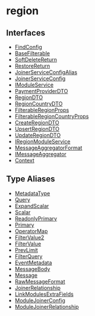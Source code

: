 
# region

## Interfaces

- [FindConfig](../../region/interfaces/region.FindConfig/page.mdx)
- [BaseFilterable](../../region/interfaces/region.BaseFilterable/page.mdx)
- [SoftDeleteReturn](../../region/interfaces/region.SoftDeleteReturn/page.mdx)
- [RestoreReturn](../../region/interfaces/region.RestoreReturn/page.mdx)
- [JoinerServiceConfigAlias](../../region/interfaces/region.JoinerServiceConfigAlias/page.mdx)
- [JoinerServiceConfig](../../region/interfaces/region.JoinerServiceConfig/page.mdx)
- [IModuleService](../../region/interfaces/region.IModuleService/page.mdx)
- [PaymentProviderDTO](../../region/interfaces/region.PaymentProviderDTO/page.mdx)
- [RegionDTO](../../region/interfaces/region.RegionDTO/page.mdx)
- [RegionCountryDTO](../../region/interfaces/region.RegionCountryDTO/page.mdx)
- [FilterableRegionProps](../../region/interfaces/region.FilterableRegionProps/page.mdx)
- [FilterableRegionCountryProps](../../region/interfaces/region.FilterableRegionCountryProps/page.mdx)
- [CreateRegionDTO](../../region/interfaces/region.CreateRegionDTO/page.mdx)
- [UpsertRegionDTO](../../region/interfaces/region.UpsertRegionDTO/page.mdx)
- [UpdateRegionDTO](../../region/interfaces/region.UpdateRegionDTO/page.mdx)
- [IRegionModuleService](../../region/interfaces/region.IRegionModuleService/page.mdx)
- [MessageAggregatorFormat](../../region/interfaces/region.MessageAggregatorFormat/page.mdx)
- [IMessageAggregator](../../region/interfaces/region.IMessageAggregator/page.mdx)
- [Context](../../region/interfaces/region.Context/page.mdx)

## Type Aliases

- [MetadataType](../../region/types/region.MetadataType/page.mdx)
- [Query](../../region/types/region.Query/page.mdx)
- [ExpandScalar](../../region/types/region.ExpandScalar/page.mdx)
- [Scalar](../../region/types/region.Scalar/page.mdx)
- [ReadonlyPrimary](../../region/types/region.ReadonlyPrimary/page.mdx)
- [Primary](../../region/types/region.Primary/page.mdx)
- [OperatorMap](../../region/types/region.OperatorMap/page.mdx)
- [FilterValue2](../../region/types/region.FilterValue2/page.mdx)
- [FilterValue](../../region/types/region.FilterValue/page.mdx)
- [PrevLimit](../../region/types/region.PrevLimit/page.mdx)
- [FilterQuery](../../region/types/region.FilterQuery/page.mdx)
- [EventMetadata](../../region/types/region.EventMetadata/page.mdx)
- [MessageBody](../../region/types/region.MessageBody/page.mdx)
- [Message](../../region/types/region.Message/page.mdx)
- [RawMessageFormat](../../region/types/region.RawMessageFormat/page.mdx)
- [JoinerRelationship](../../region/types/region.JoinerRelationship/page.mdx)
- [LinkModulesExtraFields](../../region/types/region.LinkModulesExtraFields/page.mdx)
- [ModuleJoinerConfig](../../region/types/region.ModuleJoinerConfig/page.mdx)
- [ModuleJoinerRelationship](../../region/types/region.ModuleJoinerRelationship/page.mdx)
